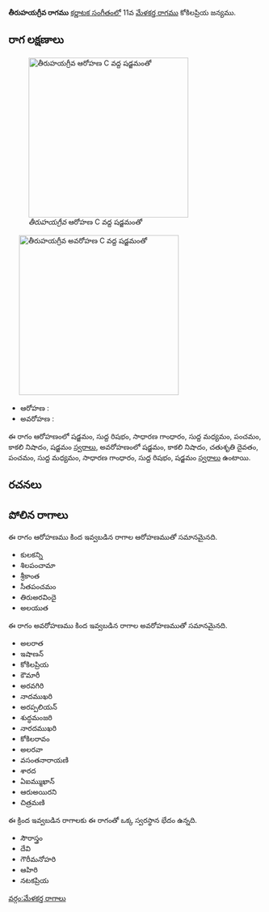 {{Infobox ragam
	| name          	=  తీరుహయగ్రీవ
	| synonym	    	= 
	| mela          	= 
	| chakra        	= 
	| janaka        	= 
	| type          	= షడవ-సంపూర్ణ
	| arohanam      	= {{svaraC|S|R1|G2|M1|P|N3|S'}} 
	| avarohanam    	= {{svaraC|S'|N3|D2|P|M1|G2|R1|S}}
	| jeeva         	=
	| chhaya        	=
	| nyasa         	=
	| vishesha      	= 
	| equivalent  		= 
}}
{{కర్ణాటక సంగీత రాగాలు}}
''' తీరుహయగ్రీవ రాగము''' [[కర్ణాటక సంగీతం]]లో 11వ [[మేళకర్త రాగము]] కోకిలప్రియ జన్యము. 


==రాగ లక్షణాలు==
[[Image:tiruhayagriva_ar_kb2wiki.png|thumb|right|316px|'' తీరుహయగ్రీవ'' ఆరోహణ C వద్ద షడ్జమంతో]]
	[[Image:tiruhayagriva_av_kb2wiki.png|thumb|right|316px|'' తీరుహయగ్రీవ'' అవరోహణ C వద్ద షడ్జమంతో]]

* ఆరోహణ : {{svaraC|S|R1|G2|M1|P|N3|S'}} 
* అవరోహణ : {{svaraC|S'|N3|D2|P|M1|G2|R1|S}}

ఈ రాగం ఆరోహణంలో షడ్జమం, సుద్ద  రిషభం, సాధారణ  గాంధారం, సుద్ద మధ్యమం, పంచమం, కాకలి  నిషాదం, షడ్జమం [[స్వరాలు]], అవరోహణంలో షడ్జమం, కాకలి  నిషాదం, చతుశృతి దైవతం, పంచమం, సుద్ద మధ్యమం, సాధారణ  గాంధారం, సుద్ద  రిషభం, షడ్జమం [[స్వరాలు]] ఉంటాయి.

==రచనలు==



==పోలిన రాగాలు==
ఈ రాగం ఆరోహణము కింద ఇవ్వబడిన రాగాల ఆరోహణముతో సమానమైనది.
* కులకన్ని
* శిలపంచామా
* శ్రీకాంత
*  సీతపంచమం
* తిరుఅరవిందై
*  అలయుత

ఈ రాగం అవరోహణము కింద ఇవ్వబడిన రాగాల అవరోహణముతో సమానమైనది.
* అలరాత
* ఇషాణన్
* కోకిలప్రియ
* కౌమారీ
* అరవగిరి
* నాదముఖరి
* అరప్పలియన్
* శుద్ధమంజరి
* నారదముఖరి
* కోకిలరావం
* అలరవా
* వసంతనారాయణి
* శారద
* ఏఐమ్ముఖాన్
* ఆరుఅయిరని
* చిత్రమణి

ఈ క్రింద ఇవ్వబడిన రాగాలకు ఈ రాగంతో ఒక్క స్వరస్థాన భేదం ఉన్నది.
* సౌరాస్త్రం
* దేవి
* గౌరీమనోహరి
* ఆహిరి
* నటకప్రియ



[[వర్గం:మేళకర్త రాగాలు]]